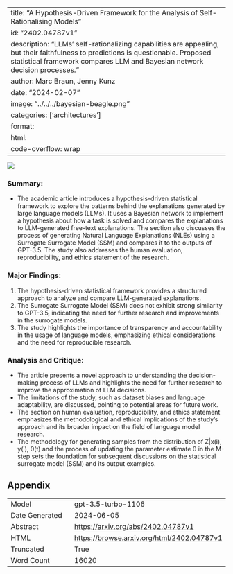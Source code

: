 
---
title: "A Hypothesis-Driven Framework for the Analysis of Self-Rationalising Models"
id: "2402.04787v1"
description: "LLMs' self-rationalizing capabilities are appealing, but their faithfulness to predictions is questionable. Proposed statistical framework compares LLM and Bayesian network decision processes."
author: Marc Braun, Jenny Kunz
date: "2024-02-07"
image: "../../../bayesian-beagle.png"
categories: ['architectures']
format:
  html:
    code-overflow: wrap
---

![](../../../bayesian-beagle.png)

### Summary:
- The academic article introduces a hypothesis-driven statistical framework to explore the patterns behind the explanations generated by large language models (LLMs). It uses a Bayesian network to implement a hypothesis about how a task is solved and compares the explanations to LLM-generated free-text explanations. The section also discusses the process of generating Natural Language Explanations (NLEs) using a Surrogate Surrogate Model (SSM) and compares it to the outputs of GPT-3.5. The study also addresses the human evaluation, reproducibility, and ethics statement of the research.

### Major Findings:
1. The hypothesis-driven statistical framework provides a structured approach to analyze and compare LLM-generated explanations.
2. The Surrogate Surrogate Model (SSM) does not exhibit strong similarity to GPT-3.5, indicating the need for further research and improvements in the surrogate models.
3. The study highlights the importance of transparency and accountability in the usage of language models, emphasizing ethical considerations and the need for reproducible research.

### Analysis and Critique:
- The article presents a novel approach to understanding the decision-making process of LLMs and highlights the need for further research to improve the approximation of LLM decisions.
- The limitations of the study, such as dataset biases and language adaptability, are discussed, pointing to potential areas for future work.
- The section on human evaluation, reproducibility, and ethics statement emphasizes the methodological and ethical implications of the study's approach and its broader impact on the field of language model research.
- The methodology for generating samples from the distribution of Z|x(i), y(i), θ(t) and the process of updating the parameter estimate θ in the M-step sets the foundation for subsequent discussions on the statistical surrogate model (SSM) and its output examples.

## Appendix

|          |          |
|----------|----------|
| Model     | gpt-3.5-turbo-1106       |
| Date Generated     | 2024-06-05       |
| Abstract | [https://arxiv.org/abs/2402.04787v1](https://arxiv.org/abs/2402.04787v1)        |
| HTML     | [https://browse.arxiv.org/html/2402.04787v1](https://browse.arxiv.org/html/2402.04787v1)       |
| Truncated       | True       |
| Word Count       | 16020       |